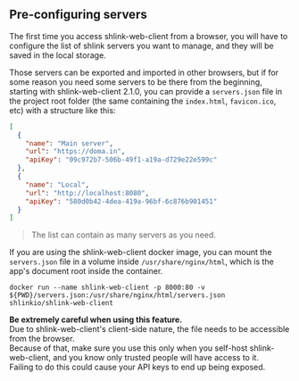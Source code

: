 
## Pre-configuring servers

The first time you access shlink-web-client from a browser, you will have to configure the list of shlink servers you want to manage, and they will be saved in the local storage.

Those servers can be exported and imported in other browsers, but if for some reason you need some servers to be there from the beginning, starting with shlink-web-client 2.1.0, you can provide a `servers.json` file in the project root folder (the same containing the `index.html`, `favicon.ico`, etc) with a structure like this:

```json
[
  {
    "name": "Main server",
    "url": "https://doma.in",
    "apiKey": "09c972b7-506b-49f1-a19a-d729e22e599c"
  },
  {
    "name": "Local",
    "url": "http://localhost:8080",
    "apiKey": "580d0b42-4dea-419a-96bf-6c876b901451"
  }
]
```

> The list can contain as many servers as you need.

If you are using the shlink-web-client docker image, you can mount the `servers.json` file in a volume inside `/usr/share/nginx/html`, which is the app's document root inside the container.

    docker run --name shlink-web-client -p 8000:80 -v ${PWD}/servers.json:/usr/share/nginx/html/servers.json shlinkio/shlink-web-client

<Callout type="warning">
    <b>Be extremely careful when using this feature.</b><br />
    Due to shlink-web-client's client-side nature, the file needs to be accessible from the browser.<br />
    Because of that, make sure you use this only when you self-host shlink-web-client, and you know only trusted people will have access to it.<br />
    Failing to do this could cause your API keys to end up being exposed.
</Callout>
